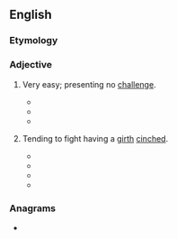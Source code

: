 ==English==

===Etymology===
{{suffix|en|cinch|y}}

===Adjective===
{{en-adj}}

# {{lb|en|informal}} Very easy; presenting no [[challenge]].
#* {{quote-book|en|year=1992 |title=Fixin' to Die |author=Jerry Oster |page=106 |ISBN=|passage=She hates rap. Rap is for teeds." "What are teeds, anyway?" "That's '''cinchy''', dude. They're tedious people." }}
#* {{quote-book|en|year=2013 |title=Reading with Meaning|author=Debbie Miller |page= |ISBN=|passage=It's '''cinchy''' for me, but I still like to read it.}}
#* {{quote-book|en|year=2015 |title=Melonhead and the Later Gator Plan|author=Katy Kelly |page= |ISBN=|passage=“Yes, but it's not as '''cinchy''' as it sounds,” I said.}}
# {{lb|en|of a horse}} Tending to fight having a [[girth]] [[cinch]]ed.
#* {{quote-book|en|year=1986|title=The Pacific Reporter |author=|page=503 |ISBN=|passage=Plaintiff alleged that defendants were negligent in failing to warn him that the horse was "'''cinchy'''."}}
#* {{quote-book|en|year=1997 |title=That Winning Feeling!: Program Your Mind for Peak Performance |author=Jane Savoie |page=100 |ISBN=|passage=Consider the “'''cinchy'''" horse. You tighten the girth and he blows up against it. By the same token, if you use a death grip with your legs on your horse's sides to ask him to go forward, he might swell up against you like the '''cinchy''' horse and be less forward.}}
#* {{quote-book|en|year=1993|title=Pony Talk: A Complete Learning Guide for Young Riders |author=Judy Richter, ‎Philip Richter |page=4 |ISBN=|passage=Some horses and ponies have "cold backs" or are "'''cinchy'''."}}
#* {{quote-book|en|year=2001 |title=There are No Problem Horses, Only Problem Riders |author=Mary Twelveponies |page=220 |ISBN=|passage=Cinch up smoothly and by degrees to avoid making a horse "'''cinchy'''."}}

===Anagrams===
* {{anagrams|en|a=cchiny|chincy}}